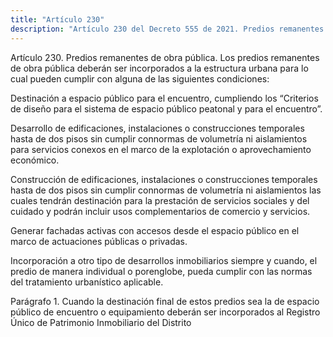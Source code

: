 ```yaml
---
title: "Artículo 230"
description: "Artículo 230 del Decreto 555 de 2021. Predios remanentes de obra pública."
---
```


Artículo 230. Predios remanentes de obra pública. Los predios remanentes de obra pública deberán ser incorporados a la estructura urbana para lo cual pueden cumplir con alguna de las siguientes condiciones:
 
Destinación a espacio público para el encuentro, cumpliendo los “Criterios de diseño para el sistema de espacio público peatonal y para el encuentro”.
 
Desarrollo de edificaciones, instalaciones o construcciones temporales hasta de dos pisos sin cumplir connormas de volumetría ni aislamientos para servicios conexos en el marco de la explotación o aprovechamiento económico.
 
Construcción de edificaciones, instalaciones o construcciones temporales hasta de dos pisos sin cumplir connormas de volumetría ni aislamientos las cuales tendrán destinación para la prestación de servicios sociales y del cuidado y podrán incluir usos complementarios de comercio y servicios.
 
Generar fachadas activas con accesos desde el espacio público en el marco de actuaciones públicas o privadas.
 
Incorporación a otro tipo de desarrollos inmobiliarios siempre y cuando, el predio de manera individual o porenglobe, pueda cumplir con las normas del tratamiento urbanístico aplicable.
 
Parágrafo 1. Cuando la destinación final de estos predios sea la de espacio público de encuentro o equipamiento deberán ser incorporados al Registro Único de Patrimonio Inmobiliario del Distrito